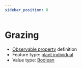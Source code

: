 ```yaml
---
sidebar_position: 8
---
```



# Grazing

- [Observable property](/viewers/dawe-vocabs?uri=https://linked.data.gov.au/def/nrm/cd905dda-06df-4f0e-85eb-b50f9ed2af91) definition
- Feature type: [plant individual](http://linked.data.gov.au/def/tern-cv/60d7edf8-98c6-43e9-841c-e176c334d270)
- Value type: [Boolean](https://w3id.org/tern/ontologies/tern/Boolean)


<Example protocolModule="condition-vegetation-age-class-structure" observableProperty="https://linked.data.gov.au/def/nrm/cd905dda-06df-4f0e-85eb-b50f9ed2af91" />
